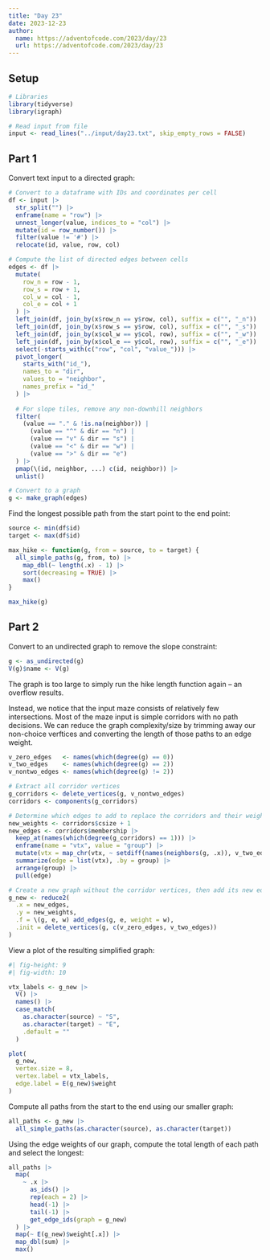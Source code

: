 ```yaml
---
title: "Day 23"
date: 2023-12-23
author:
  name: https://adventofcode.com/2023/day/23
  url: https://adventofcode.com/2023/day/23
---
```


## Setup

```r

# Libraries
library(tidyverse)
library(igraph)

# Read input from file
input <- read_lines("../input/day23.txt", skip_empty_rows = FALSE)

```

## Part 1

Convert text input to a directed graph:

```r

# Convert to a dataframe with IDs and coordinates per cell
df <- input |> 
  str_split("") |> 
  enframe(name = "row") |> 
  unnest_longer(value, indices_to = "col") |> 
  mutate(id = row_number()) |> 
  filter(value != '#') |> 
  relocate(id, value, row, col)

# Compute the list of directed edges between cells
edges <- df |> 
  mutate(
    row_n = row - 1,
    row_s = row + 1,
    col_w = col - 1,
    col_e = col + 1
  ) |> 
  left_join(df, join_by(x$row_n == y$row, col), suffix = c("", "_n")) |> 
  left_join(df, join_by(x$row_s == y$row, col), suffix = c("", "_s")) |> 
  left_join(df, join_by(x$col_w == y$col, row), suffix = c("", "_w")) |> 
  left_join(df, join_by(x$col_e == y$col, row), suffix = c("", "_e")) |> 
  select(-starts_with(c("row", "col", "value_"))) |> 
  pivot_longer(
    starts_with("id_"),
    names_to = "dir",
    values_to = "neighbor",
    names_prefix = "id_"
  ) |> 
  
  # For slope tiles, remove any non-downhill neighbors
  filter(
    (value == "." & !is.na(neighbor)) |
      (value == "^" & dir == "n") | 
      (value == "v" & dir == "s") |
      (value == "<" & dir == "w") | 
      (value == ">" & dir == "e") 
  ) |> 
  pmap(\(id, neighbor, ...) c(id, neighbor)) |> 
  unlist()

# Convert to a graph
g <- make_graph(edges)

```

Find the longest possible path from the start point to the end point:

```r

source <- min(df$id)
target <- max(df$id)

max_hike <- function(g, from = source, to = target) {
  all_simple_paths(g, from, to) |> 
    map_dbl(~ length(.x) - 1) |> 
    sort(decreasing = TRUE) |> 
    max()
}

max_hike(g)

```

## Part 2

Convert to an undirected graph to remove the slope constraint:

```r

g <- as_undirected(g)
V(g)$name <- V(g)

```

The graph is too large to simply run the hike length function again -- an overflow results.

Instead, we notice that the input maze consists of relatively few intersections. Most of the maze input is simple corridors with no path decisions. We can reduce the graph complexity/size by trimming away our non-choice verftices and converting the length of those paths to an edge weight.

```r

v_zero_edges   <- names(which(degree(g) == 0))
v_two_edges    <- names(which(degree(g) == 2))
v_nontwo_edges <- names(which(degree(g) != 2))

# Extract all corridor vertices
g_corridors <- delete_vertices(g, v_nontwo_edges)
corridors <- components(g_corridors)

# Determine which edges to add to replace the corridors and their weight
new_weights <- corridors$csize + 1
new_edges <- corridors$membership |> 
  keep_at(names(which(degree(g_corridors) == 1))) |> 
  enframe(name = "vtx", value = "group") |> 
  mutate(vtx = map_chr(vtx, ~ setdiff(names(neighbors(g, .x)), v_two_edges))) |> 
  summarize(edge = list(vtx), .by = group) |> 
  arrange(group) |> 
  pull(edge)

# Create a new graph without the corridor vertices, then add its new edges
g_new <- reduce2(
  .x = new_edges,
  .y = new_weights,
  .f = \(g, e, w) add_edges(g, e, weight = w),
  .init = delete_vertices(g, c(v_zero_edges, v_two_edges))
)

```

View a plot of the resulting simplified graph:

```r
#| fig-height: 9
#| fig-width: 10

vtx_labels <- g_new |> 
  V() |> 
  names() |> 
  case_match(
    as.character(source) ~ "S", 
    as.character(target) ~ "E", 
    .default = ""
  )

plot(
  g_new, 
  vertex.size = 8,
  vertex.label = vtx_labels, 
  edge.label = E(g_new)$weight
)

```

Compute all paths from the start to the end using our smaller graph:

```r

all_paths <- g_new |> 
  all_simple_paths(as.character(source), as.character(target))

```

Using the edge weights of our graph, compute the total length of each path and select the longest:

```r

all_paths |> 
  map(
    ~ .x |> 
      as_ids() |> 
      rep(each = 2) |> 
      head(-1) |> 
      tail(-1) |> 
      get_edge_ids(graph = g_new)
  ) |> 
  map(~ E(g_new)$weight[.x]) |> 
  map_dbl(sum) |> 
  max()

```


